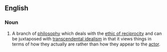 {{wikipedia}}
==English==
===Noun===
{{en-noun|head=[[transcendental]] [[realism]]}}
#{{philosophy}} A branch of [[philosophy]] which deals with the [[ethic of reciprocity]] and can be juxtaposed with [[transcendental idealism]] in that it views things in terms of how they actually are rather than how they appear to the [[actor]].
